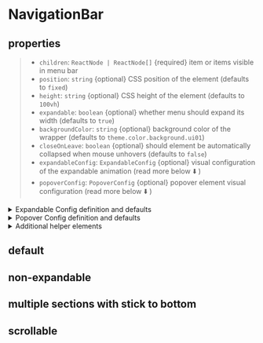 
<Meta of={NavigationBarStories} />

# NavigationBar

## properties

> *   `children`: `ReactNode | ReactNode[]` {required} item or items visible in menu bar
> *   `position`: `string` {optional} CSS position of the element (defaults to `fixed`)
> *   `height`: `string` {optional} CSS height of the element (defaults to `100vh`)
> *   `expandable`: `boolean` {optional} whether menu should expand its width (defaults to `true`)
> *   `backgroundColor`: `string` {optional} background color of the wrapper (defaults to `theme.color.background.ui01`)
> *   `closeOnLeave`: `boolean` {optional} should element be automatically collapsed when mouse unhovers (defaults to `false`)
> *   `expandableConfig`: `ExpandableConfig` {optional} visual configuration of the expandable animation (read more below ⬇️ )
> *   `popoverConfig`: `PopoverConfig` {optional} popover element visual configuration (read more below ⬇️ )

<details>
  <summary style={{ color: "black" }}>Expandable Config definition and defaults</summary>
  <strong style={{ color: "black" }}>definition</strong>

  ```js
  type ExpandableConfig = {
    timingFunction?: "linear" | "ease" | "ease-in" | "ease-out" | "ease-in-out",
    duration?: string,
  };
  ```

  <strong style={{ color: "black" }}>defaults</strong>

  ```js
  expandableConfig = {
    timingFunction: "linear",
    duration: "0.2s",
  },
  ```
</details>

<details>
  <summary style={{ color: "black" }}>Popover Config definition and defaults</summary>
  <strong style={{ color: "black" }}>definition</strong>

  ```js
  type PopoverConfig = {
    triggerOn: ExtendedPopoverAction,
    closeOn: ExtendedPopoverAction,
    position: Position,
  };
  ```

  <strong style={{ color: "black" }}>defaults</strong>

  ```js
  popoverConfig = {
    triggerOn: "hover",
    closeOn: "hover",
    position: "start",
  };
  ```
</details>

<details>
  <summary style={{ color: "black" }}>Additional helper elements</summary>
  <span style={{ color: "black" }}>For easier style management of the navigation bar we have shared the styling elements used in the demo</span>

  <p style={{ color: "black" }}>Used to style whole layout of the nav bar</p>

  ```js
  const ItemsContainer = styled.div`
    display: flex;
    flex-direction: column;
    justify-content: space-between;
    width: 100%;
    height: 100%;
  `;
  ```

  <p style={{ color: "black", marginBottom: 0 }}>
    Used to style single section that can group buttons in some logical manner
  </p>

  <p style={{ opacity: 0.75, marginTop: 0 }}>
    It enables user to push section to the bottom of the navigation bar (it is
    advised to have single container with `stickToBottom` set to `true`)
  </p>

  ```js
  const ItemsSection = styled.div<{ stickToBottom?: boolean }>`
    display: flex;
    flex-wrap: nowrap;
    flex-direction: column;
    row-gap: ${theme.spacing.spacing04};
    width: 100%;
    border-top: ${({ stickToBottom }) =>
      stickToBottom ? `solid 1px ${theme.color.border.border01}` : "inherit"};
    padding-top: ${({ stickToBottom }) =>
      stickToBottom ? theme.spacing.spacing03 : "0"};
    margin-top: ${({ stickToBottom }) =>
      stickToBottom ? theme.spacing.spacing06 : "0"};
  `;
  ```
</details>

## default

<Canvas>
  <Story of={NavigationBarStories.Default} />
</Canvas>

## non-expandable

<Canvas>
  <Story of={NavigationBarStories.NonExpandable} />
</Canvas>

## multiple sections with stick to bottom

<Canvas>
  <Story of={NavigationBarStories.MultipleSectionsWithStickToBottom} />
</Canvas>

## scrollable

<Canvas>
  <Story of={NavigationBarStories.Scrollable} />
</Canvas>
